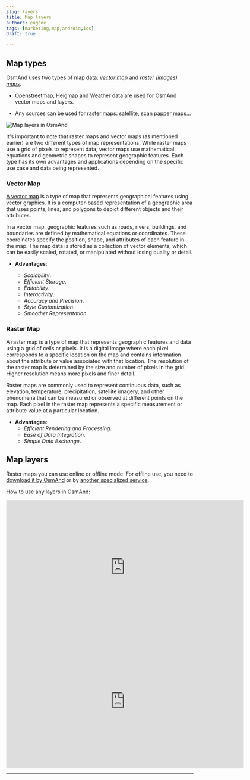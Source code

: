 ```yaml
---
slug: layers
title: Map layers
authors: eugene
tags: [marketing,map,android,ios]
draft: true

---
```




## Map types

OsmAnd uses two types of map data: _[vector map](https://osmand.net/docs/user/map/vector-maps)_ and _[raster (images) maps](https://osmand.net/docs/user/map/raster-maps)_.

 - Openstreetmap, Heigmap and Weather data are used for OsmAnd vector maps and layers.

 - Any sources can be used for raster maps: satellite, scan papper maps...

![Map layers in OsmAnd](./layers.png)

<!--truncate-->

It's important to note that raster maps and vector maps (as mentioned earlier) are two different types of map representations. While raster maps use a grid of pixels to represent data, vector maps use mathematical equations and geometric shapes to represent geographic features. Each type has its own advantages and applications depending on the specific use case and data being represented.


### Vector Map

[A vector map](https://osmand.net/docs/user/map/vector-maps) is a type of map that represents geographical features using vector graphics. It is a computer-based representation of a geographic area that uses points, lines, and polygons to depict different objects and their attributes.

In a vector map, geographic features such as roads, rivers, buildings, and boundaries are defined by mathematical equations or coordinates. These coordinates specify the position, shape, and attributes of each feature in the map. The map data is stored as a collection of vector elements, which can be easily scaled, rotated, or manipulated without losing quality or detail.

- **Advantages**: 

  - _Scalability_.
  - _Efficient Storage_.
  - _Editability_.
  - _Interactivity_.
  - _Accuracy and Precision_.
  - _Style Customization_.
  - _Smoother Representation_.

### Raster Map

A raster map is a type of map that represents geographic features and data using a grid of cells or pixels. It is a digital image where each pixel corresponds to a specific location on the map and contains information about the attribute or value associated with that location. The resolution of the raster map is determined by the size and number of pixels in the grid. Higher resolution means more pixels and finer detail.

Raster maps are commonly used to represent continuous data, such as elevation, temperature, precipitation, satellite imagery, and other phenomena that can be measured or observed at different points on the map. Each pixel in the raster map represents a specific measurement or attribute value at a particular location.

- **Advantages**:
  - _Efficient Rendering and Processing_.
  - _Ease of Data Integration_.
  - _Simple Data Exchange_.



## Map layers

Raster maps you can use online or offline mode. For offline use, you need to [download it by OsmAnd](https://osmand.net/docs/user/map/raster-maps#download--update-tiles) or by [another specialized service](https://osmand.net/docs/user/map/raster-maps#prepare--copy-raster-maps-to-device).


How to use any layers in OsmAnd:

<Tabs groupId="operating-systems" queryString="operating-systems">


<TabItem value="android" label="Android">

<iframe width="640" height="360" src="https://www.youtube.com/embed/KBZ1DJa7RMg" title="Online Maps for OsmAnd Android" frameborder="0" allow="accelerometer; autoplay; clipboard-write; encrypted-media; gyroscope; picture-in-picture; web-share" allowfullscreen></iframe>

</TabItem>

<TabItem value="ios" label="iOS">

<iframe width="640" height="360" src="https://www.youtube.com/embed/kmlgPA0W7VA" title="Online Maps for OsmAnd iOS" frameborder="0" allow="accelerometer; autoplay; clipboard-write; encrypted-media; gyroscope; picture-in-picture; web-share" allowfullscreen></iframe>

</TabItem>

</Tabs>


______________________

<LinksSocial/>
<LinksTelegram/>
